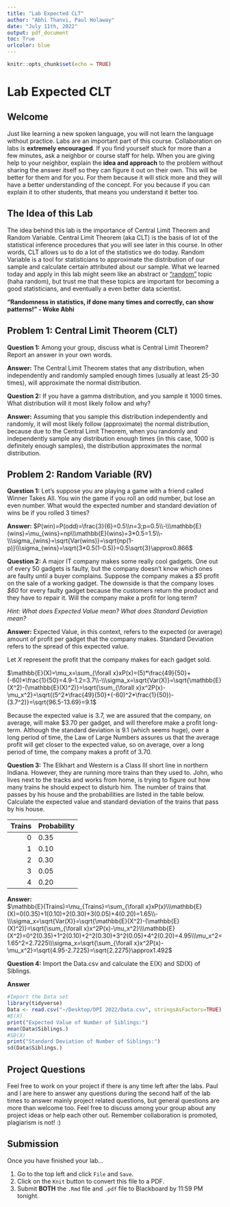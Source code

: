 ```yaml
---
title: "Lab Expected CLT"
author: "Abhi Thanvi, Paul Holaway"
date: "July 11th, 2022"
output: pdf_document
toc: True
urlcolor: blue
---
```


```r
knitr::opts_chunk$set(echo = TRUE)
```
\newpage

# Lab Expected CLT

## Welcome

Just like learning a new spoken language, you will not learn the language without practice. Labs are an important part of this course. Collaboration on labs is **extremely encouraged**. If you find yourself stuck for more than a few minutes, ask a neighbor or course staff for help. When you are giving help to your neighbor, explain the **idea and approach** to the problem without sharing the answer itself so they can figure it out on their own. This will be better for them and for you. For them because it will stick more and they will have a better understanding of the concept. For you because if you can explain it to other students, that means you understand it better too.

## The Idea of this Lab

The idea behind this lab is the importance of Central Limit Theorem and Random Variable. Central Limit Theorem (aka CLT) is the basis of lot of the statistical inference procedures that you will see later in this course. In other words, CLT allows us to do a lot of the statistics we do today. Random Variable is a tool for statisticians to approximate the distribution of our sample and calculate certain attributed about our sample. What we learned today and apply in this lab might seem like an abstract or ["random"](https://www.youtube.com/watch?v=9rIy0xY99a0) topic (haha random), but trust me that these topics are important for becoming a good statisticians, and eventually a even better data scientist.

  **"Randomness in statistics, if done many times and correctly, can show patterns!" -  Woke Abhi**

## Problem 1: Central Limit Theorem (CLT)

**Question 1:** Among your group, discuss what is Central Limit Theorem? Report an answer in your own words.

**Answer:** The Central Limit Theorem states that any distribution, when independently and randomly sampled enough times (usually at least 25-30 times), will approximate the normal distribution.

**Question 2:** If you have a gamma distribution, and you sample it 1000 times. What distribution will it most likely follow and why?

**Answer:** Assuming that you sample this distribution independently and randomly, it will most likely follow (approximate) the normal distribution, because due to the Central Limit Theorem, when you randomly and independently sample any distribution enough times (in this case, 1000 is definitely enough samples), the distribution approximates the normal distribution.

\newpage
## Problem 2: Random Variable (RV)

**Question 1:** Let's suppose you are playing a game with a friend called Winner Takes All. You win the game if you roll an odd number, but lose an even number. What would the expected number and standard deviation of wins be if you rolled 3 times?

**Answer:** 
$P(win)=P(odd)=\frac{3}{6}=0.5\\n=3;p=0.5\\-\\\mathbb{E}(wins)=\mu_{wins}=np\\\mathbb{E}(wins)=3*0.5=1.5\\-\\\sigma_{wins}=\sqrt{Var(wins)}=\sqrt{np(1-p)}\\\sigma_{wins}=\sqrt{3*0.5(1-0.5)}=0.5\sqrt{3}\approx0.866$


**Question 2:** A major IT company makes some really cool gadgets. One out of every 50 gadgets is faulty, but the company doesn't know which ones are faulty until a buyer complains. Suppose the company makes a *$5* profit on the sale of a working gadget. The downside is that the company loses *$60* for every faulty gadget because the customers return the product and they have to repair it. Will the company make a profit for long term?

*Hint: What does Expected Value mean? What does Standard Deviation mean?*

**Answer:** 
Expected Value, in this context, refers to the expected (or average) amount of profit per gadget that the company makes. Standard Deviation refers to the spread of this expected value.

Let $X$ represent the profit that the company makes for each gadget sold.

$\mathbb{E}(X)=\mu_x=\sum_{\forall x}xP(x)=(5)*\frac{49}{50}+(-60)*\frac{1}{50}=4.9-1.2=3.7\\-\\\sigma_x=\sqrt{Var(X)}=\sqrt{\mathbb{E}(X^2)-(\mathbb{E}(X)^2)}=\sqrt{\sum_{\forall x}x^2P(x)-\mu_x^2}=\sqrt{(5^2*\frac{49}{50}+(-60)^2*\frac{1}{50})-(3.7^2)}=\sqrt{96.5-13.69}=9.1$

Because the expected value is 3.7, we are assured that the company, on average, will make $3.70 per gadget, and will therefore make a profit long-term. Although the standard deviation is 9.1 (which seems huge), over a long period of time, the Law of Large Numbers assures us that the average profit will get closer to the expected value, so on average, over a long period of time, the company makes a profit of 3.70.

**Question 3:** The Elkhart and Western is a Class III short line in northern Indiana. However, they are running more trains than they used to. John, who lives next to the tracks and works from home, is trying to figure out how many trains he should expect to disturb him. The number of trains that passes by his house and the probabilities are listed in the table below. Calculate the expected value and standard deviation of the trains that pass by his house.

| Trains | Probability |
| ---: | :--- |
| 0 | 0.35 |
| 1 | 0.10 |
| 2 | 0.30 |
| 3 | 0.05 |
| 4 | 0.20 |

**Answer:**  
$\mathbb{E}(Trains)=\mu_{Trains}=\sum_{\forall x}xP(x)\\\mathbb{E}(X)=0(0.35)+1(0.10)+2(0.30)+3(0.05)+4(0.20)=1.65\\-\\\sigma_x=\sqrt{Var(X)}=\sqrt{\mathbb{E}(X^2)-(\mathbb{E}(X)^2)}=\sqrt{\sum_{\forall x}x^2P(x)-\mu_x^2}\\\mathbb{E}(X^2)=0^2(0.35)+1^2(0.10)+2^2(0.30)+3^2(0.05)+4^2(0.20)=4.95\\\mu_x^2=1.65^2=2.7225\\\sigma_x=\sqrt{\sum_{\forall x}x^2P(x)-\mu_x^2}=\sqrt{4.95-2.7225}=\sqrt{2.2275}\approx1.492$

**Question 4:** Import the Data.csv and calculate the E(X) and SD(X) of Siblings.

**Answer** 
```r
#Import the Data set
library(tidyverse)
Data <- read.csv("~/Desktop/DPI 2022/Data.csv", stringsAsFactors=TRUE)
#E(X)
print("Expected Value of Number of Siblings:")
mean(Data$Siblings.)
#SD(X)
print("Standard Deviation of Number of Siblings:")
sd(Data$Siblings.)
```

## Project Questions

Feel free to work on your project if there is any time left after the labs. Paul and I are here to answer any questions during the second half of the lab times to answer mainly project related questions, but general questions are more than welcome too. Feel free to discuss among your group about any project ideas or help each other out. Remember collaboration is promoted, plagiarism is not! :)

\newpage

## Submission
Once you have finished your lab...

1. Go to the top left and click `File` and `Save`.
2. Click on the `Knit` button to convert this file to a PDF.
3. Submit **BOTH** the `.Rmd` file and `.pdf` file to Blackboard by 11:59 PM tonight.